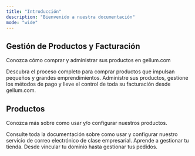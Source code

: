 ```yaml
---
title: "Introducción"
description: "Bienvenido a nuestra documentación"
mode: "wide"
---
```


## Gestión de Productos y Facturación

Conozca cómo comprar y administrar sus productos en gellum.com

<CardGroup cols="2">
  <Card title="¿Cómo comprar?" icon="bag-shopping" iconType="regular" href="/como-comprar">
    Descubra el proceso completo para comprar productos que impulsan pequeños y grandes emprendimientos.
  </Card>
  <Card title="Facturación" icon="credit-card" href="https://gellum.com/mi-cuenta/orders">
    Administre sus productos, gestione los métodos de pago y lleve el control de toda su facturación desde gellum.com.
  </Card>
</CardGroup>

## Productos

Conozca más sobre como usar y/o configurar nuestros productos.

<CardGroup cols="2">
  <Card title="Correo Electrónico" icon="mailbox-flag-up" href="/email/">
    Consulte toda la documentación sobre como usar y configurar nuestro servicio de correo electrónico de clase empresarial.
  </Card>
  <Card title="Gellum Ecommerce" icon="bag-shopping" href="/gellum-ecommerce/">
    Aprende a gestionar tu tienda. Desde vincular tu dominio hasta gestionar tus pedidos.
  </Card>
</CardGroup>